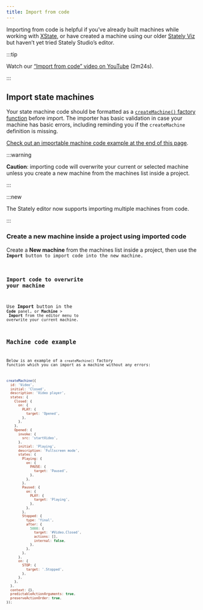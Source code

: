 ```yaml
---
title: Import from code
---
```


Importing from code is helpful if you’ve already built machines while working with [XState](/xstate/intro.mdx), or have created a machine using our older [Stately Viz](https://stately.ai/viz) but haven’t yet tried Stately Studio’s editor.

:::tip

Watch our [“Import from code” video on YouTube](https://www.youtube.com/watch?v=DAoIFaugDLo) (2m24s).

:::

## Import state machines

Your state machine code should be formatted as a [`createMachine()` factory function](/docs/actors#createmachine) before import. The importer has basic validation in case your machine has basic errors, including reminding you if the `createMachine` definition is missing.

[Check out an importable machine code example at the end of this page](/#machine-code-example).

:::warning

**Caution**: importing code will overwrite your current or selected machine unless you create a new machine from the machines list inside a project.

:::

:::new

The Stately editor now supports importing multiple machines from code.

:::

### Create a new machine inside a project using imported code

Create a <FilePlus2 size={18} /> **New machine** from the machines list inside a project, then use the <Code size={18}/> **Import** button to import code into the new machine.

### Import code to overwrite your machine

Use **Import** button in the <Code size={18}/> **Code** panel, or **Machine** > <Import size={18}/> **Import** from the editor menu to overwrite your current machine.

## Machine code example

Below is an example of a `createMachine()` factory function which you can import as a machine without any errors:

```js
createMachine({
  id: 'Video',
  initial: 'Closed',
  description: 'Video player',
  states: {
    Closed: {
      on: {
        PLAY: {
          target: 'Opened',
        },
      },
    },
    Opened: {
      invoke: {
        src: 'startVideo',
      },
      initial: 'Playing',
      description: 'Fullscreen mode',
      states: {
        Playing: {
          on: {
            PAUSE: {
              target: 'Paused',
            },
          },
        },
        Paused: {
          on: {
            PLAY: {
              target: 'Playing',
            },
          },
        },
        Stopped: {
          type: 'final',
          after: {
            5000: {
              target: '#Video.Closed',
              actions: [],
              internal: false,
            },
          },
        },
      },
      on: {
        STOP: {
          target: '.Stopped',
        },
      },
    },
  },
  context: {},
  predictableActionArguments: true,
  preserveActionOrder: true,
});
```
